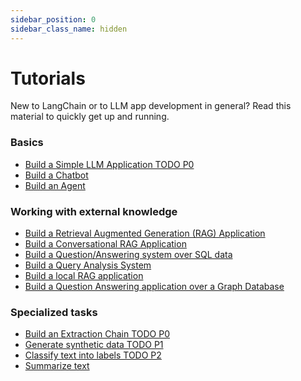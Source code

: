 ```yaml
---
sidebar_position: 0
sidebar_class_name: hidden
---
```


# Tutorials

New to LangChain or to LLM app development in general? Read this material to quickly get up and running.

### Basics

- [Build a Simple LLM Application TODO P0](/v0.2/docs/tutorials/llm_chain)
- [Build a Chatbot](/v0.2/docs/tutorials/chatbot)
- [Build an Agent](/v0.2/docs/tutorials/agents)

### Working with external knowledge

- [Build a Retrieval Augmented Generation (RAG) Application](/v0.2/docs/tutorials/rag)
- [Build a Conversational RAG Application](/v0.2/docs/tutorials/qa_chat_history)
- [Build a Question/Answering system over SQL data](/v0.2/docs/tutorials/sql_qa)
- [Build a Query Analysis System](/v0.2/docs/tutorials/query_analysis)
- [Build a local RAG application](/v0.2/docs/tutorials/local_rag)
- [Build a Question Answering application over a Graph Database](/v0.2/docs/tutorials/graph)

### Specialized tasks

- [Build an Extraction Chain TODO P0](/v0.2/docs/tutorials/extraction)
- [Generate synthetic data TODO P1](/v0.2/docs/tutorials/data_generation)
- [Classify text into labels TODO P2](/v0.2/docs/tutorials/classification)
- [Summarize text](/v0.2/docs/tutorials/summarization)
